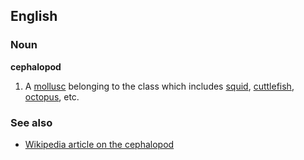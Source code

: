 ==English==
===Noun===
'''cephalopod'''
#A [[mollusc]] belonging to the class which includes [[squid]], [[cuttlefish]], [[octopus]], etc.

===See also===
*[[w:cephalopod|Wikipedia article on the cephalopod ]]